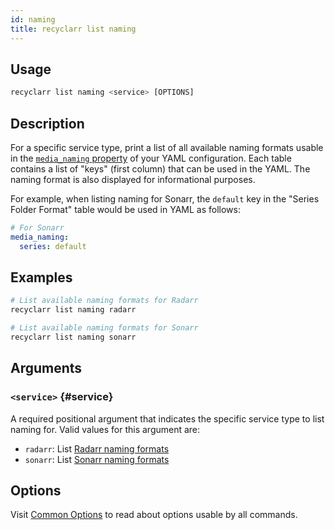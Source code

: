 ```yaml
---
id: naming
title: recyclarr list naming
---
```


## Usage

```js
recyclarr list naming <service> [OPTIONS]
```

## Description

For a specific service type, print a list of all available naming formats usable in the
[`media_naming` property][ref] of your YAML configuration. Each table contains a list of "keys"
(first column) that can be used in the YAML. The naming format is also displayed for informational
purposes.

For example, when listing naming for Sonarr, the `default` key in the "Series Folder Format" table
would be used in YAML as follows:

```yml
# For Sonarr
media_naming:
  series: default
```

[ref]: /yaml/config-reference/media-naming.mdx

## Examples

```bash
# List available naming formats for Radarr
recyclarr list naming radarr

# List available naming formats for Sonarr
recyclarr list naming sonarr
```

## Arguments

### `<service>` {#service}

A required positional argument that indicates the specific service type to list naming for. Valid
values for this argument are:

- `radarr`: List [Radarr naming formats][radarr]
- `sonarr`: List [Sonarr naming formats][sonarr]

[radarr]: https://trash-guides.info/Radarr/Radarr-recommended-naming-scheme/
[sonarr]: https://trash-guides.info/Sonarr/Sonarr-recommended-naming-scheme/

## Options

Visit [Common Options](../common.mdx) to read about options usable by all commands.

